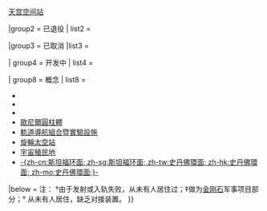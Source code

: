 {{Navbox
|name = 空間站
|state = {{{state|autocollapse}}}
|title = [[空间站]]與[[宇宙殖民地]]
|image = [[File:Space station size comparison zh-hans.svg|200px]] 
|bodyclass=hlist
|groupstyle = line-height:1.2em;
|liststyle = line-height:1.5em;
|above = [[空间站列表]]

|group1 = -{zh-hans:现役; zh-hant:使用中}-
|list1 =  [[文件:ISS Main Contributors.svg|20px|国际空间站成员国|alt=国际空间站成员国|link=国际空间站]] [[国际空间站]]（<span lang="en" xml:lang="en">ISS</span>）{{·w}}{{Flagicon|CHN}} [[天宫空间站]]

|group2 = 已退役
| list2 = {{Navbox|subgroup
 | group1 = 国家
 | list1 =
{{Navbox|child
  |evenodd = swap
  |group1 = [[文件:Flag of the Soviet Union and Russia.svg|20px|苏联/俄罗斯|alt=苏联/俄罗斯|link=俄罗斯]]苏联/俄罗斯
  |list1 =  
* [[禮炮計劃]]
** [[禮炮1號|1號]]
** [[DOS-2]]<sup>†</sup>
** [[禮炮2號|2號]]<sup>† ‡</sup>
** [[宇宙557號|DOS-3]]<sup>†</sup>
** [[禮炮3號|3號]]<sup>‡</sup>
** {{le|礼炮4号|Salyut 4|4号}}
** {{le|礼炮5号|Salyut 5|5号}}<sup>‡</sup>
** [[禮炮6號|6號]]
** [[禮炮七號|7號]]
* [[和平号空间站|和平号]]

 | group2 = {{Flagicon|USA}}美国
 | list2 =
* [[OPS 0855]]<sup>°</sup>
* [[天空实验室]]

 | group3 = {{Flagicon|CHN}}中国
 | list3 =
* [[中国空间站工程]]
** [[天宫一号]]
** [[天宫二号]]
 }}

 |group2 = 私人
 |list2 =
* [[創始一號|創始]]
**[[創始一號|I]]<sup>°</sup>
**{{le|創始二號|Genesis II (space habitat)|II}}<sup>°</sup>
 }}

|group3 = 已取消
|list3 = {{Navbox subgroup
|group1 = 国家
|list1 = 
{{Navbox|child
  |evenodd = swap
  |group1 = {{Flagicon|美国}}美国
  |list1 =  
* [[載人軌道實驗室]]（<span lang="en" xml:lang="en">MOL</span>）
* [[天空实验室B]]（<span lang="en" xml:lang="en">Skylab B</span>）
 }}
|group2 = 企业
|list2 = 
{{Navbox|child
  |evenodd = swap
  |group1 = [[畢格羅宇航]]
  |list1 =  
*[[银河号空间站|银河号]]（<span lang="en" xml:lang="en">Galaxy</span>）
*[[太阳舞者]]（<span lang="en" xml:lang="en">Sundancer</span>）
 }}
|group3 = 合并
|list3 = 
{{Navbox|child
  |evenodd = swap
  |group1 = 合并到[[国际空间站]]
  |list1 =  {{Navbox |child |groupwidth = 5em
|group1 = {{Flagicon|美国}}美国
|list1 = 
*[[自由号空间站|自由号]]（<span lang="en" xml:lang="en">Freedom</span>）
|group2 = [[文件:Flag of the Soviet Union and Russia.svg|20px|苏联/俄罗斯|alt=苏联/俄罗斯|link=俄罗斯]]苏联/俄罗斯
|list2 = 
*[[星辰号服务舱|DOS-8]]
*[[和平二号空间站]]（<span lang="ru" xml:lang="ru">Мир-2</span>）
|group3 = [[文件:Not the esa logo.png|20px|欧洲空间局|alt=欧洲空间局|link=欧洲空间局]]欧空局
|list3 = 
*[[哥倫布號實驗艙|哥倫布號]]（<span lang="en" xml:lang="en">Columbus</span>）
}}
  |group2 = 合并到[[和平号空间站]]
  |list2 =  {{Flagicon|苏联}}[[和平号空间站核心舱|DOS-7]]
  |group3 = 合并到[[天宫空间站]]
  |list3 =  {{Flagicon|CHN}}[[天宫三号]]
 }}
}}

| group4 = 开发中
| list4 = {{Navbox|subgroup

 | group1 = 国家
 | list1 = {{Navbox|subgroup
 | group1 = {{Flagicon|RUS}}俄罗斯
 | list1 =
* {{le|俄罗斯轨道服务空间站|Russian Orbital Service Station}}
 }}

 | group2 = 私人
 | list2 =
* {{le|公理号轨道舱|Axiom Orbital Segment}}
* {{le|毕格罗商业空间站|Bigelow Commercial Space Station}}

 | group3 = [[File:BlankMap-World-162E.svg|20px]]国际
 | list3 =
* [[月球门户]]
 }}

| group8 = 概念
| list8 =
* {{le|巴納球|Bernal sphere}}
* {{le|主教戒指|Bishop Ring (habitat)}}
* {{le|麥卡德筒|McKendree cylinder}}
* [[歐尼爾圓柱體]]
* [[軌道導航組合暨實驗設施]]
* [[旋輪太空站]]
* [[宇宙殖民地]]
* [[史丹佛環面|-{zh-cn:斯坦福环面; zh-sg:斯坦福环面; zh-tw:史丹佛環面; zh-hk:史丹佛環面; zh-mo:史丹佛環面;}-]]

|below = 注： †由于发射或入轨失败，从未有人居住过；‡做为[[金刚石计划|金刚石]]军事项目部分；° 从未有人居住，缺乏对接装置。
}}<noinclude>
{{documentation}}
</noinclude>